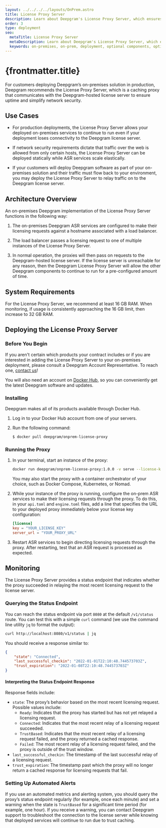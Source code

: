 ```yaml
---
layout: ../../../../layouts/OnPrem.astro
title: License Proxy Server
description: Learn about Deepgram's License Proxy Server, which ensures uptime and simplifies security for Deepgram on-premises deployments.
order: 3
type: deployment
seo:
  metaTitle: License Proxy Server
  metaDescription: Learn about Deepgram's License Proxy Server, which ensures uptime and simplifies security for Deepgram on-premises deployments.
  keywords: on-premises, on-prem, deployment, optional components, optional, licensing, license, proxy server
---
```



# {frontmatter.title}

For customers deploying Deepgram’s on-premises solution in production, Deepgram recommends the License Proxy Server, which is a caching proxy that communicates with the Deepgram-hosted license server to ensure uptime and simplify network security.

## Use Cases

- For production deployments, the License Proxy Server allows your deployed on-premises services to continue to run even if your deployment loses connectivity to the Deepgram license server.

- If network security requirements dictate that traffic over the web is allowed from only certain hosts, the License Proxy Server can be deployed statically while ASR services scale elastically.

- If your customers will deploy Deepgram software as part of your on-premises solution and their traffic must flow back to your environment, you may deploy the License Proxy Server to relay traffic on to the Deepgram license server.

## Architecture Overview

An on-premises Deepgram implementation of the License Proxy Server functions in the following way:

1. The on-premises Deepgram ASR services are configured to make their licensing requests against a hostname associated with a load balancer.

2. The load balancer passes a licensing request to one of multiple instances of the License Proxy Server.

3. In normal operation, the proxies will then pass on requests to the Deepgram-hosted license server. If the license server is unreachable for any reason, then the Deepgram License Proxy Server will allow the other Deepgram components to continue to run for a pre-configured amount of time.

## System Requirements

For the License Proxy Server, we recommend at least 16 GB RAM. When monitoring, if usage is consistently approaching the 16 GB limit, then increase to 32 GB RAM.

## Deploying the License Proxy Server

### Before You Begin

If you aren't certain which products your contract includes or if you are interested in adding the License Proxy Server to your on-premises deployment, please consult a Deepgram Account Representative. To reach one, [contact us](https://deepgram.com/contact-us/)!

You will also need an account on [Docker Hub](https://hub.docker.com/), so you can conveniently get the latest Deepgram software and updates.

### Installing

Deepgram makes all of its products available through Docker Hub.

1. Log in to your Docker Hub account from one of your servers.
2. Run the following command:

   ```bash
   $ docker pull deepgram/onprem-license-proxy
   ```

### Running the Proxy

1. In your terminal, start an instance of the proxy:

   ```bash
   docker run deepgram/onprem-license-proxy:1.0.0 -v serve --license-key YOUR_LICENSE_KEY --host 0.0.0.0
   ```

   <Alert type="info">

   You may also start the proxy with a container orchestrator of your choice, such as Docker Compose, Kubernetes, or Nomad.

   </Alert>

2. While your instance of the proxy is running, configure the on-prem ASR services to make their licensing requests through the proxy. To do this, in your `api.toml` and `engine.toml` files, add a line that specifies the URL to your deployed proxy immediately below your license key configuration:

   ```toml
   [license]
   key = "YOUR_LICENSE_KEY"
   server_url = "YOUR_PROXY_URL"
   ```

3. Restart ASR services to begin directing licensing requests through the proxy. After restarting, test that an ASR request is processed as expected.

## Monitoring

The License Proxy Server provides a status endpoint that indicates whether the proxy succeeded in relaying the most recent licensing request to the license server.

### Querying the Status Endpoint

You can reach the status endpoint via port `8080` at the default `/v1/status` route. You can test this with a simple `curl` command (we use the command line utility `jq` to format the output):

```bash
curl http://localhost:8080/v1/status | jq
```

You should receive a response similar to:

```json
{
	"state": "Connected",
	"last_successful_checkin": "2022-01-01T22:10:48.744573703Z",
	"trust_expiration": "2022-01-08T22:10:48.744573703Z"
}
```

#### Interpreting the Status Endpoint Response

Response fields include:

- `state`: The proxy’s behavior based on the most recent licensing request. Possible values include:
  - `Ready`: Indicates that the proxy has started but has not yet relayed a licensing request.
  - `Connected`: Indicates that the most recent relay of a licensing request succeeded.
  - `TrustBased`: Indicates that the most recent relay of a licensing request failed, and the proxy returned a cached response.
  - `Failed`: The most recent relay of a licensing request failed, and the proxy is outside of the trust window.
- `last_successful_checkin`: The timestamp of the last successful relay of a licensing request.
- `trust_expiration`: The timestamp past which the proxy will no longer return a cached response for licensing requests that fail.

### Setting Up Automated Alerts

If you use an automated metrics and alerting system, you should query the proxy’s status endpoint regularly (for example, once each minute) and set a warning when the state is `TrustBased` for a significant time period (for example, one hour). If you receive a warning, you can contact Deepgram support to troubleshoot the connection to the license server while knowing that deployed services will continue to run due to trust caching.
